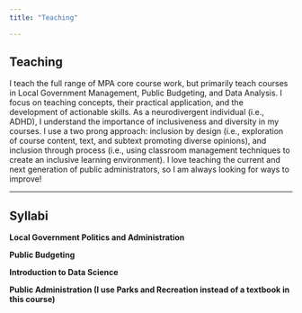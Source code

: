 ```yaml
---
title: "Teaching"

---
```

## Teaching 

I teach the full range of MPA core course work, but primarily teach courses in Local Government Management, Public Budgeting, and Data Analysis. I focus on teaching concepts, their practical application, and the development of actionable skills. As a neurodivergent individual (i.e., ADHD), I understand the importance of inclusiveness and diversity in my courses. I use a two prong approach: inclusion by design (i.e., exploration of course content, text, and subtext promoting diverse opinions), and inclusion through process (i.e., using classroom management techniques to create an inclusive learning environment). I love teaching the current and next generation of public administrators, so I am always looking for ways to improve! 

-----

## Syllabi

**Local Government Politics and Administration**

**Public Budgeting**

**Introduction to Data Science**

**Public Administration (I use Parks and Recreation instead of a textbook in this course)**


